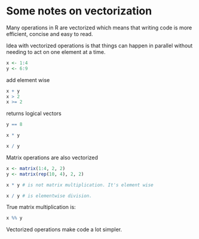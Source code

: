 # Some notes on vectorization

Many operations in R are vectorized which means that writing code is more efficient, concise and easy to read.

Idea with vectorized operations is that things can happen in parallel without needing to act on one element at a time.

```r
x <- 1:4
y <- 6:9 
```

add element wise

```r
x + y
x > 2
x >= 2
```
returns logical vectors

```r
y == 8

x * y

x / y 
```

Matrix operations are also vectorized

```r
x <- matrix(1:4, 2, 2)
y <- matrix(rep(10, 4), 2, 2)

x * y # is not matrix multiplication. It's element wise

x / y # is elementwise division.
```

True matrix multiplication is:

```r
x %% y
```

Vectorized operations make code a lot simpler.




